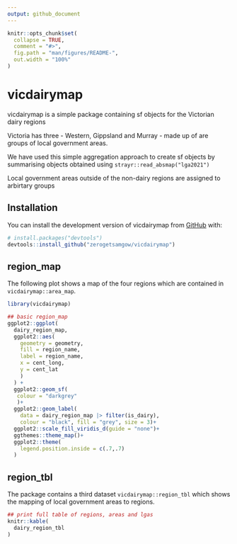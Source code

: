 ```yaml
---
output: github_document
---
```


<!-- README.md is generated from README.Rmd. Please edit that file -->

```r
knitr::opts_chunk$set(
  collapse = TRUE,
  comment = "#>",
  fig.path = "man/figures/README-",
  out.width = "100%"
)
```

# vicdairymap

<!-- badges: start -->
<!-- badges: end -->

vicdairymap is a simple package containing sf objects for the Victorian dairy regions

Victoria has three  - Western, Gippsland and Murray - made up of are groups of local government areas. 

We have used this simple aggregation approach to create sf objects by summarising objects obtained using `strayr::read_absmap("lga2021")`

Local government areas outside of the non-dairy regions are assigned to arbirtary groups

## Installation

You can install the development version of vicdairymap from [GitHub](https://github.com/) with:

``` r
# install.packages("devtools")
devtools::install_github("zerogetsamgow/vicdairymap")
```

## region_map

The following plot shows a map of the four regions which are contained in `vicdairymap::area_map`.

```r
library(vicdairymap)

## basic region_map
ggplot2::ggplot(
  dairy_region_map,
  ggplot2::aes(
    geometry = geometry,
    fill = region_name,
    label = region_name,
    x = cent_long,
    y = cent_lat
    )
  ) +
  ggplot2::geom_sf(
   colour = "darkgrey"
   )+
  ggplot2::geom_label(
    data = dairy_region_map |> filter(is_dairy),
    colour = "black", fill = "grey", size = 3)+
  ggplot2::scale_fill_viridis_d(guide = "none")+
  ggthemes::theme_map()+
  ggplot2::theme(
    legend.position.inside = c(.7,.7)
  )

```





## region_tbl

The package contains a third dataset `vicdairymap::region_tbl` which shows the mapping of local government areas to regions.

```r
## print full table of regions, areas and lgas
knitr::kable(
  dairy_region_tbl
)

```

